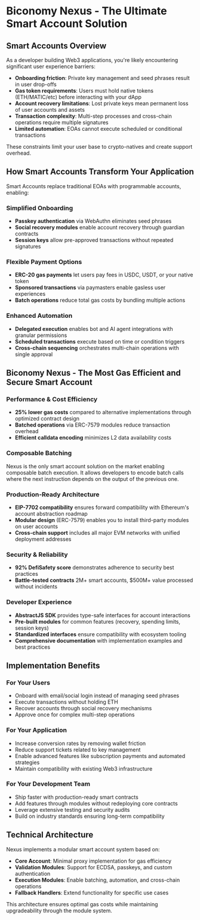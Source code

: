 # Biconomy Nexus - The Ultimate Smart Account Solution

## Smart Accounts Overview

As a developer building Web3 applications, you're likely encountering significant user experience barriers:

- **Onboarding friction**: Private key management and seed phrases result in user drop-offs
- **Gas token requirements**: Users must hold native tokens (ETH/MATIC/etc) before interacting with your dApp
- **Account recovery limitations**: Lost private keys mean permanent loss of user accounts and assets
- **Transaction complexity**: Multi-step processes and cross-chain operations require multiple signatures
- **Limited automation**: EOAs cannot execute scheduled or conditional transactions

These constraints limit your user base to crypto-natives and create support overhead.

## How Smart Accounts Transform Your Application

Smart Accounts replace traditional EOAs with programmable accounts, enabling:

### Simplified Onboarding
- **Passkey authentication** via WebAuthn eliminates seed phrases
- **Social recovery modules** enable account recovery through guardian contracts
- **Session keys** allow pre-approved transactions without repeated signatures

### Flexible Payment Options
- **ERC-20 gas payments** let users pay fees in USDC, USDT, or your native token
- **Sponsored transactions** via paymasters enable gasless user experiences
- **Batch operations** reduce total gas costs by bundling multiple actions

### Enhanced Automation
- **Delegated execution** enables bot and AI agent integrations with granular permissions
- **Scheduled transactions** execute based on time or condition triggers
- **Cross-chain sequencing** orchestrates multi-chain operations with single approval


## Biconomy Nexus - The Most Gas Efficient and Secure Smart Account

### Performance & Cost Efficiency
- **25% lower gas costs** compared to alternative implementations through optimized contract design
- **Batched operations** via ERC-7579 modules reduce transaction overhead
- **Efficient calldata encoding** minimizes L2 data availability costs

### Composable Batching
Nexus is the only smart account solution on the market enabling composable batch execution. It 
allows developers to encode batch calls where the next instruction depends on the output of the 
previous one.

### Production-Ready Architecture
- **EIP-7702 compatibility** ensures forward compatibility with Ethereum's account abstraction roadmap
- **Modular design** (ERC-7579) enables you to install third-party modules on user accounts
- **Cross-chain support** includes all major EVM networks with unified deployment addresses

### Security & Reliability
- **92% DefiSafety score** demonstrates adherence to security best practices
- **Battle-tested contracts** 2M+ smart accounts, $500M+ value processed without incidents

### Developer Experience
- **AbstractJS SDK** provides type-safe interfaces for account interactions
- **Pre-built modules** for common features (recovery, spending limits, session keys)
- **Standardized interfaces** ensure compatibility with ecosystem tooling
- **Comprehensive documentation** with implementation examples and best practices

## Implementation Benefits

### For Your Users
- Onboard with email/social login instead of managing seed phrases
- Execute transactions without holding ETH
- Recover accounts through social recovery mechanisms
- Approve once for complex multi-step operations

### For Your Application
- Increase conversion rates by removing wallet friction
- Reduce support tickets related to key management
- Enable advanced features like subscription payments and automated strategies
- Maintain compatibility with existing Web3 infrastructure

### For Your Development Team
- Ship faster with production-ready smart contracts
- Add features through modules without redeploying core contracts
- Leverage extensive testing and security audits
- Build on industry standards ensuring long-term compatibility

## Technical Architecture

Nexus implements a modular smart account system based on:
- **Core Account**: Minimal proxy implementation for gas efficiency
- **Validation Modules**: Support for ECDSA, passkeys, and custom authentication
- **Execution Modules**: Enable batching, automation, and cross-chain operations
- **Fallback Handlers**: Extend functionality for specific use cases

This architecture ensures optimal gas costs while maintaining upgradeability through the module system.
